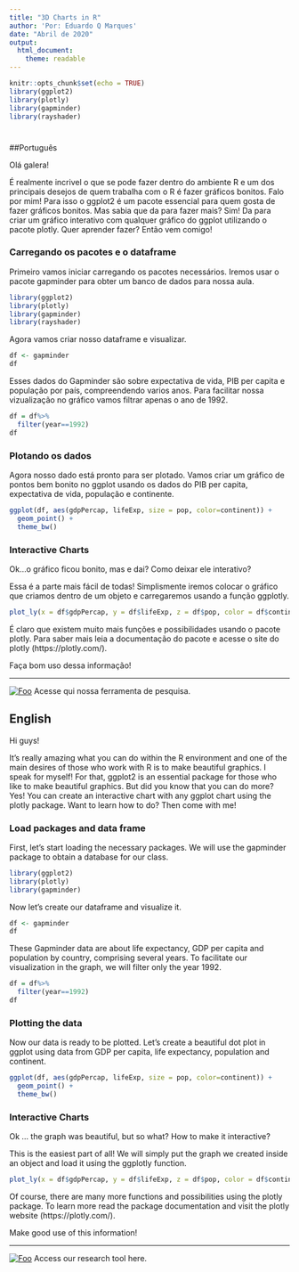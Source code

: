 ```yaml
---
title: "3D Charts in R"
author: 'Por: Eduardo Q Marques'
date: "Abril de 2020"
output: 
  html_document:
    theme: readable
---
```


```r
knitr::opts_chunk$set(echo = TRUE)
library(ggplot2)
library(plotly)
library(gapminder)
library(rayshader)
```
#  {.tabset .tabset-fade .tabset-pills}

##Português

Olá galera!

É realmente incrivel o que se pode fazer dentro do ambiente R e um dos principais desejos de quem trabalha com o R é fazer gráficos bonitos. Falo por mim!
Para isso o ggplot2 é um pacote essencial para quem gosta de fazer gráficos bonitos. Mas sabia que da para fazer mais? Sim! Da para criar um gráfico interativo com qualquer gráfico do ggplot utilizando o pacote plotly.
Quer aprender fazer?
Então vem comigo!

### Carregando os pacotes e o dataframe
Primeiro vamos iniciar carregando os pacotes necessários. Iremos usar o pacote gapminder para obter um banco de dados para nossa aula.

```r
library(ggplot2)
library(plotly)
library(gapminder)
library(rayshader)
```

Agora vamos criar nosso dataframe e visualizar.

```r
df <- gapminder
df
```

Esses dados do Gapminder são sobre expectativa de vida, PIB per capita e população por país, compreendendo varios anos.
Para facilitar nossa vizualização no gráfico vamos filtrar apenas o ano de 1992.

```r
df = df%>%
  filter(year==1992)
df
```

### Plotando os dados
Agora nosso dado está pronto para ser plotado. Vamos criar um gráfico de pontos bem bonito no ggplot usando os dados do PIB per capita, expectativa de vida, população e continente.

```r
ggplot(df, aes(gdpPercap, lifeExp, size = pop, color=continent)) +
  geom_point() +
  theme_bw()
```

### Interactive Charts
Ok...o gráfico ficou bonito, mas e dai? Como deixar ele interativo?

Essa é a parte mais fácil de todas! Simplismente iremos colocar o gráfico que criamos dentro de um objeto e carregaremos usando a função ggplotly.

```r
plot_ly(x = df$gdpPercap, y = df$lifeExp, z = df$pop, color = df$continent, size = I(30))
```

É claro que existem muito mais funções e possibilidades usando o pacote plotly. Para saber mais leia a documentação do pacote e acesse o site do plotly (https://plotly.com/).

Faça bom uso dessa informação!

-------------------------------------------------------------------------------------------

[![Foo](img/rsolved2.png)](http://rsolved.tk/) Acesse qui nossa ferramenta de pesquisa.




## English

Hi guys!

It's really amazing what you can do within the R environment and one of the main desires of those who work with R is to make beautiful graphics.
I speak for myself!
For that, ggplot2 is an essential package for those who like to make beautiful graphics. But did you know that you can do more? Yes! You can create an interactive chart with any ggplot chart using the plotly package.
Want to learn how to do?
Then come with me!

### Load packages and data frame
First, let's start loading the necessary packages. We will use the gapminder package to obtain a database for our class.

```r
library(ggplot2)
library(plotly)
library(gapminder)
```

Now let's create our dataframe and visualize it.

```r
df <- gapminder
df
```

These Gapminder data are about life expectancy, GDP per capita and population by country, comprising several years.
To facilitate our visualization in the graph, we will filter only the year 1992.

```r
df = df%>%
  filter(year==1992)
df
```

### Plotting the data
Now our data is ready to be plotted. Let's create a beautiful dot plot in ggplot using data from GDP per capita, life expectancy, population and continent.

```r
ggplot(df, aes(gdpPercap, lifeExp, size = pop, color=continent)) +
  geom_point() +
  theme_bw()
```

### Interactive Charts
Ok ... the graph was beautiful, but so what? How to make it interactive?

This is the easiest part of all! We will simply put the graph we created inside an object and load it using the ggplotly function.

```r
plot_ly(x = df$gdpPercap, y = df$lifeExp, z = df$pop, color = df$continent, size = I(30))
```

Of course, there are many more functions and possibilities using the plotly package. To learn more read the package documentation and visit the plotly website (https://plotly.com/).

Make good use of this information!

-------------------------------------------------------------------------------------------

[![Foo](img/rsolved2.png)](http://rsolved.tk/) Access our research tool here.